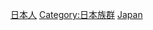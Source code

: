 {{Catnav|頁面分類|各種主題的頁面分類|按國家分類|各國人物|日本人}}
{{Catnav|頁面分類|人物|各國人物|日本人}}
{{Catnav|頁面分類|人文學科|人类学|族群|日本族群}}

[[Category:日本人|]]
[[Category:日本族群|Category:日本族群]]
[[Category:依族群劃分的各國人物|Japan]]